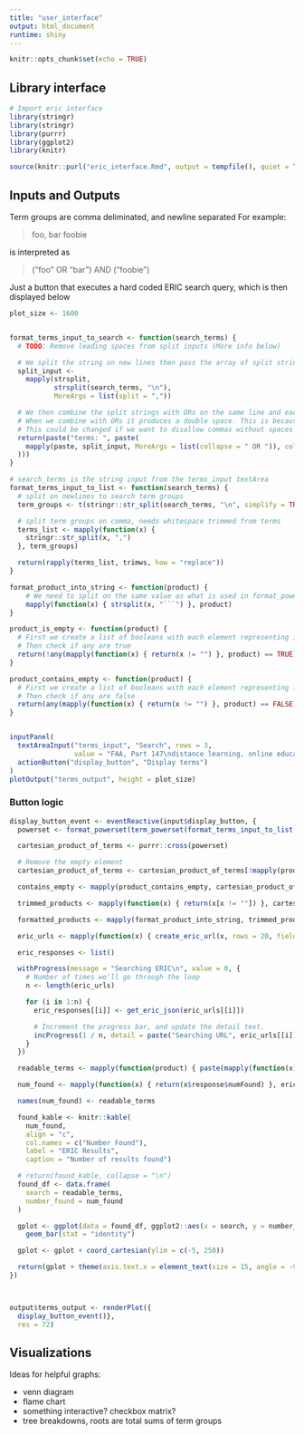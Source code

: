 ```yaml
---
title: "user_interface"
output: html_document
runtime: shiny
---
```


```r
knitr::opts_chunk$set(echo = TRUE)
```

## Library interface

```r
# Import eric interface
library(stringr)
library(stringr)
library(purrr)
library(ggplot2)
library(knitr)

source(knitr::purl("eric_interface.Rmd", output = tempfile(), quiet = TRUE))
```


## Inputs and Outputs

Term groups are comma deliminated, and newline separated
For example:

> foo, bar
> foobie

is interpreted as

> ("foo" OR "bar") AND ("foobie")


Just a button that executes a hard coded ERIC search query, which is then displayed below

```r

plot_size <- 1600


format_terms_input_to_search <- function(search_terms) {
  # TODO: Remove leading spaces from split inputs (More info below)

  # We split the string on new lines then pass the array of split strings to mapply which splits each line on commas
  split_input <-
    mapply(strsplit,
           strsplit(search_terms, "\n"),
           MoreArgs = list(split = ","))

  # We then combine the split strings with ORs on the same line and each line separated with ANDs
  # When we combine with ORs it produces a double space. This is because we're splitting on comma without the following space.
  # This could be changed if we want to disallow commas without spaces after or we could trim the spaces after.
  return(paste("terms: ", paste(
    mapply(paste, split_input, MoreArgs = list(collapse = " OR ")), collapse = " AND "
  )))
}

# search_terms is the string input from the terms_input textArea
format_terms_input_to_list <- function(search_terms) {
  # split on newlines to search term groups
  term_groups <- t(stringr::str_split(search_terms, "\n", simplify = TRUE))

  # split term groups on comma, needs whitespace trimmed from terms
  terms_list <- mapply(function(x) {
    stringr::str_split(x, ",")
  }, term_groups)

  return(rapply(terms_list, trimws, how = "replace"))
}

format_product_into_string <- function(product) {
    # We need to split on the same value as what is used in format_powerset
    mapply(function(x) { strsplit(x, "```") }, product)
}

product_is_empty <- function(product) {
  # First we create a list of booleans with each element representing if that index is not an empty string.
  # Then check if any are true
  return(!any(mapply(function(x) { return(x != "") }, product) == TRUE))
}

product_contains_empty <- function(product) {
  # First we create a list of booleans with each element representing if that index is not an empty string.
  # Then check if any are false
  return(any(mapply(function(x) { return(x != "") }, product) == FALSE))
}


inputPanel(
  textAreaInput("terms_input", "Search", rows = 3,
                value = "FAA, Part 147\ndistance learning, online education"),
  actionButton("display_button", "Display terms")
)
plotOutput("terms_output", height = plot_size)

```

### Button logic

```r
display_button_event <- eventReactive(input$display_button, {
  powerset <- format_powerset(term_powerset(format_terms_input_to_list(input$terms_input)))

  cartesian_product_of_terms <- purrr::cross(powerset)

  # Remove the empty element
  cartesian_product_of_terms <- cartesian_product_of_terms[!mapply(product_is_empty, cartesian_product_of_terms)]

  contains_empty <- mapply(product_contains_empty, cartesian_product_of_terms)

  trimmed_products <- mapply(function(x) { return(x[x != ""]) }, cartesian_product_of_terms)

  formatted_products <- mapply(format_product_into_string, trimmed_products)

  eric_urls <- mapply(function(x) { create_eric_url(x, rows = 20, fields = list(list("peerreviewed", "'T'"))) }, formatted_products)

  eric_responses <- list()

  withProgress(message = "Searching ERIC\n", value = 0, {
    # Number of times we'll go through the loop
    n <- length(eric_urls)

    for (i in 1:n) {
      eric_responses[[i]] <- get_eric_json(eric_urls[[i]])

      # Increment the progress bar, and update the detail text.
      incProgress(1 / n, detail = paste("Searching URL", eric_urls[[i]]))
    }
  })

  readable_terms <- mapply(function(product) { paste(mapply(function(x) { paste(unlist(x), collapse = " OR ")}, product), collapse = " AND ") }, formatted_products)

  num_found <- mapply(function(x) { return(x$response$numFound) }, eric_responses)

  names(num_found) <- readable_terms

  found_kable <- knitr::kable(
    num_found,
    align = "c",
    col.names = c("Number Found"),
    label = "ERIC Results",
    caption = "Number of results found")

  # return(found_kable, collapse = "\n")
  found_df <- data.frame(
    search = readable_terms,
    number_found = num_found
  )

  gplot <- ggplot(data = found_df, ggplot2::aes(x = search, y = number_found)) +
    geom_bar(stat = "identity")

  gplot <- gplot + coord_cartesian(ylim = c(-5, 250))

  return(gplot + theme(axis.text.x = element_text(size = 15, angle = -90, hjust = 0)))
})



output$terms_output <- renderPlot({
  display_button_event()},
  res = 72)
```

## Visualizations

Ideas for helpful graphs:

* venn diagram
* flame chart
* something interactive? checkbox matrix?
* tree breakdowns, roots are total sums of term groups
